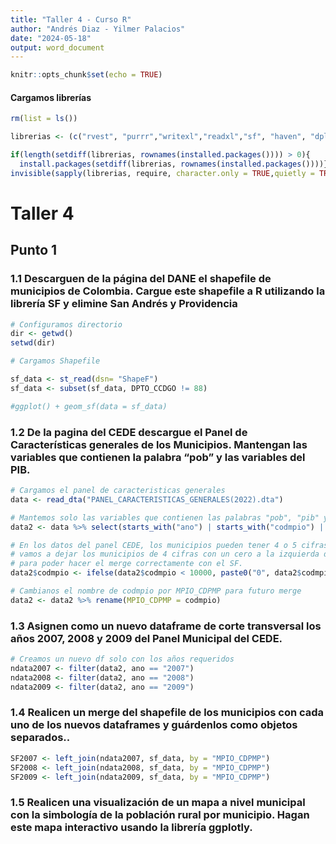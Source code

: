 ```yaml
---
title: "Taller 4 - Curso R"
author: "Andrés Diaz - Yilmer Palacios"
date: "2024-05-18"
output: word_document
---
```


```r
knitr::opts_chunk$set(echo = TRUE)
```

#### Cargamos librerías
```r

rm(list = ls())

librerias <- (c("rvest", "purrr","writexl","readxl","sf", "haven", "dplyr"))

if(length(setdiff(librerias, rownames(installed.packages()))) > 0){
  install.packages(setdiff(librerias, rownames(installed.packages())))}
invisible(sapply(librerias, require, character.only = TRUE,quietly = TRUE))


```


# Taller 4

## Punto 1

### 1.1 Descarguen de la página del DANE el shapefile de municipios de Colombia. Cargue este shapefile a R utilizando la librería SF y elimine San Andrés y Providencia

```r
# Configuramos directorio
dir <- getwd()
setwd(dir)

# Cargamos Shapefile

sf_data <- st_read(dsn= "ShapeF")
sf_data <- subset(sf_data, DPTO_CCDGO != 88)

#ggplot() + geom_sf(data = sf_data)

```
### 1.2 De la pagina del CEDE descargue el Panel de Características generales de los Municipios. Mantengan las variables que contienen la palabra “pob” y las variables del PIB.

```r

# Cargamos el panel de caracteristicas generales
data <- read_dta("PANEL_CARACTERISTICAS_GENERALES(2022).dta") 

# Mantemos solo las variables que contienen las palabras "pob", "pib" y el año.
data2 <- data %>% select(starts_with("ano") | starts_with("codmpio") | contains("pob") | contains("pib"))

# En los datos del panel CEDE, los municipios pueden tener 4 o 5 cifras,
# vamos a dejar los municipios de 4 cifras con un cero a la izquierda dejandolos con 5 cifras
# para poder hacer el merge correctamente con el SF.
data2$codmpio <- ifelse(data2$codmpio < 10000, paste0("0", data2$codmpio), as.character(data2$codmpio))

# Cambianos el nombre de codmpio por MPIO_CDPMP para futuro merge
data2 <- data2 %>% rename(MPIO_CDPMP = codmpio)


```

### 1.3 Asignen como un nuevo dataframe de corte transversal los años 2007, 2008 y 2009 del Panel Municipal del CEDE.

```r

# Creamos un nuevo df solo con los años requeridos
ndata2007 <- filter(data2, ano == "2007")
ndata2008 <- filter(data2, ano == "2008")
ndata2009 <- filter(data2, ano == "2009")

```
### 1.4 Realicen un merge del shapefile de los municipios con cada uno de los nuevos dataframes y guárdenlos como objetos separados..

```r

SF2007 <- left_join(ndata2007, sf_data, by = "MPIO_CDPMP")
SF2008 <- left_join(ndata2008, sf_data, by = "MPIO_CDPMP")
SF2009 <- left_join(ndata2009, sf_data, by = "MPIO_CDPMP")

```

### 1.5 Realicen una visualización de un mapa a nivel municipal con la simbología de la población rural por municipio. Hagan este mapa interactivo usando la librería ggplotly.



